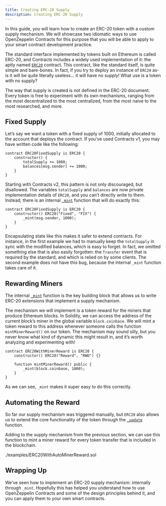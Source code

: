 ```yaml
---
title: Creating ERC-20 Supply
description: Creating ERC-20 Supply
---
```


In this guide, you will learn how to create an ERC-20 token with a custom supply mechanism. We will showcase two idiomatic ways to use OpenZeppelin Contracts for this purpose that you will be able to apply to your smart contract development practice.

The standard interface implemented by tokens built on Ethereum is called ERC-20, and Contracts includes a widely used implementation of it: the aptly named [`ERC20`](contracts/v5.x/api/token/ERC20.mdx) contract. This contract, like the standard itself, is quite simple and bare-bones. In fact, if you try to deploy an instance of `ERC20` as-is it will be quite literally useless... it will have no supply! What use is a token with no supply?

The way that supply is created is not defined in the ERC-20 document. Every token is free to experiment with its own mechanisms, ranging from the most decentralized to the most centralized, from the most naive to the most researched, and more.

## Fixed Supply

Let’s say we want a token with a fixed supply of 1000, initially allocated to the account that deploys the contract. If you’ve used Contracts v1, you may have written code like the following:

```solidity
contract ERC20FixedSupply is ERC20 {
    constructor() {
        totalSupply += 1000;
        balances[msg.sender] += 1000;
    }
}
```

Starting with Contracts v2, this pattern is not only discouraged, but disallowed. The variables `totalSupply` and `balances` are now private implementation details of `ERC20`, and you can’t directly write to them. Instead, there is an internal [`_mint`](contracts/v5.x/api/token/ERC20.mdx#ERC20-_mint-address-uint256-) function that will do exactly this:

```solidity
contract ERC20FixedSupply is ERC20 {
    constructor() ERC20("Fixed", "FIX") {
        _mint(msg.sender, 1000);
    }
}
```

Encapsulating state like this makes it safer to extend contracts. For instance, in the first example we had to manually keep the `totalSupply` in sync with the modified balances, which is easy to forget. In fact, we omitted something else that is also easily forgotten: the `Transfer` event that is required by the standard, and which is relied on by some clients. The second example does not have this bug, because the internal `_mint` function takes care of it.

## Rewarding Miners

The internal [`_mint`](contracts/v5.x/api/token/ERC20.mdx#ERC20-_mint-address-uint256-) function is the key building block that allows us to write ERC-20 extensions that implement a supply mechanism.

The mechanism we will implement is a token reward for the miners that produce Ethereum blocks. In Solidity, we can access the address of the current block’s miner in the global variable `block.coinbase`. We will mint a token reward to this address whenever someone calls the function `mintMinerReward()` on our token. The mechanism may sound silly, but you never know what kind of dynamic this might result in, and it’s worth analyzing and experimenting with!

```solidity
contract ERC20WithMinerReward is ERC20 {
    constructor() ERC20("Reward", "RWD") {}

    function mintMinerReward() public {
        _mint(block.coinbase, 1000);
    }
}
```

As we can see, `_mint` makes it super easy to do this correctly.

## Automating the Reward

So far our supply mechanism was triggered manually, but `ERC20` also allows us to extend the core functionality of the token through the [`_update`](contracts/v5.x/api/token/ERC20.mdx#ERC20-_update-address-address-uint256-) function.

Adding to the supply mechanism from the previous section, we can use this function to mint a miner reward for every token transfer that is included in the blockchain.

<include cwd lang='solidity'>./examples/ERC20WithAutoMinerReward.sol</include>

## Wrapping Up

We’ve seen how to implement an ERC-20 supply mechanism: internally through `_mint`. Hopefully this has helped you understand how to use OpenZeppelin Contracts and some of the design principles behind it, and you can apply them to your own smart contracts.
